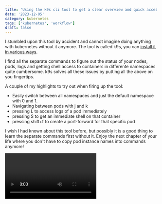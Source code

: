 ```yaml
---
title: 'Using the k9s cli tool to get a clear overview and quick acces to anything on your cluster'
date: '2023-12-05'
category: kubernetes
tags: ['kubernetes', 'workflow']
draft: false
---
```


I stumbled upon this tool by accident and cannot imagine doing anything with kubernetes without it anymore. The tool is called k9s, you can [install it in various ways](https://k9scli.io/topics/install/).

I find all the separate commands to figure out the status of your nodes, pods, logs and getting shell access to containers in differente namespaces quite cumbersome. k9s solves all these issues by putting all the above on you fingertips. 

A couple of my highlights to try out when firing up the tool:

- Easily switch between all namespaces and just the default namespace with 0 and 1. 
- Navigating between pods with j and k
- pressing L to access logs of a pod immediately
- pressing S to get an immediate shell on that container
- pressing shift+f to create a port-forward for that specific pod

I wish I had known about this tool before, but possibly it is a good thing to learn the separate commands first without it. Enjoy the next chapter of your life where you don't have to copy pod instance names into commands anymore!

<Video id="945732682" mediaprovider="vimeo" />
